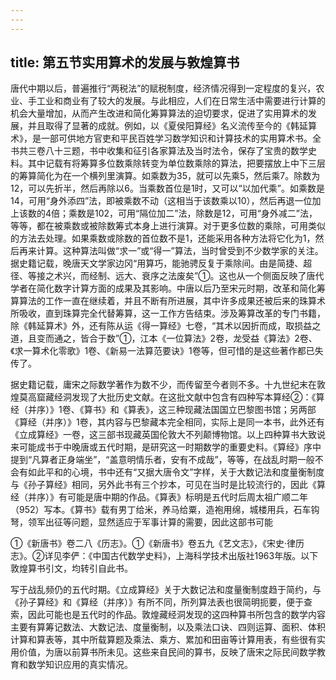 ```yaml
---
---
---
```

title: 第五节实用算术的发展与敦煌算书
---



唐代中期以后，普遍推行“两税法”的赋税制度，经济情况得到一定程度的复兴，农业、手工业和商业有了较大的发展。与此相应，人们在日常生活中需要进行计算的机会大量增加，从而产生改进和简化筹算算法的迫切要求，促进了实用算术的发展，并且取得了显著的成就。例如，以《夏侯阳算经》名义流传至今的《韩延算术》，是一部可供地方官吏和平民百姓学习数学知识和计算技术的实用算术书。全书共三卷八十三题，书中收集和征引各家算法及当时法令，保存了宝贵的数学史料。其中记载有将筹算多位数乘除转变为单位数乘除的算法，把要摆放上中下三层的筹算简化为在一个横列里演算。如乘数为35，就可以先乘5，然后乘7。除数为12，可以先折半，然后再除以6。当乘数首位是1时，又可以“以加代乘”。如乘数是14，可用“身外添四”法，即被乘数不动（这相当于该数乘以10），然后再退一位加上该数的4倍；乘数是102，可用“隔位加二”法，除数是12，可用“身外减二”法，等等，都在被乘数或被除数筹式本身上进行演算。对于更多位数的乘除，可用类似的方法去处理。如果乘数或除数的首位数不是1，还能采用各种方法将它化为1，然后再来计算。这种算法叫做“求一”或“得一”算法，当时曾受到不少数学家的关注。据史籍记载，晚唐天文学家边冈“用算巧，能驰骋反复于乘除间。由是简捷、超径、等接之术兴，而经制、远大、衰序之法废矣”①。这也从一个侧面反映了唐代学者在简化数字计算方面的成果及其影响。中唐以后乃至宋元时期，改革和简化筹算算法的工作一直在继续着，并且不断有所进展，其中许多成果还被后来的珠算术所吸收，直到珠算完全代替筹算，这一工作方告结束。涉及筹算改革的专门书籍，除《韩延算术》外，还有陈从运《得一算经》七卷，“其术以因折而成，取损益之道，且变而通之，皆合于数”①，江本《一位算法》2卷，龙受益《算法》2卷、《求一算术化零歌》1卷、《新易一法算范要诀》1卷等，但可惜的是这些著作都已失传了。

据史籍记载，庸宋之际数学著作为数不少，而传留至今者则不多。十九世纪末在敦煌莫高窟藏经洞发现了大批历史文献。在这批文献中包含有四种写本算经②：《算经（并序）》1卷、《算书》和《算表》，这三种现藏法国国立巴黎图书馆；另两部《算经（并序）》1卷，其内容与巴黎藏本完全相同，实际上是同一本书，此外还有《立成算经》一卷，这三部书现藏英国伦敦大不列颠博物馆。以上四种算书大致说来可能成书于中晚唐或五代时期，是研究这一时期数学的重要史料。《算经》序中提到“凡算者正身端坐”，“盖意明情乐者，安有不成哉”，等等，在战乱时期一般不会有如此平和的心境，书中还有“又据大唐令文”字样，关于大数记法和度量衡制度与《孙子算经》相同，另外此书有三个抄本，可见在当时是比较流行的，因此《算经（并序）》有可能是唐中期的作品。《算表》标明是五代时后周太祖广顺二年（952）写本。《算书》载有男丁给米，养马给粟，造袍用绵，城楼用兵，石车钩弩，领军出征等问题，显然适应于军事计算的需要，因此这部书可能

①《新唐书》卷二八《历志》。①《新唐书》卷五九《艺文志》，《宋史·律历志》。②详见李俨：《中国古代数学史料》，上海科学技术出版社1963年版。以下敦煌算书引文，均转引自此书。

写于战乱频仍的五代时期。《立成算经》关于大数记法和度量衡制度趋于简约，与《孙子算经》和《算经（并序）》有所不同，所列算法表也很简明扼要，便于查索，因此可能也是五代时的作品。敦煌藏经洞发现的这四种算书所包含的数学内容主要有算筹记数法、大数记法、度量衡制，以及乘法口诀、四则运算、面积、体积计算和算表等，其中所载算题及乘法、乘方、累加和田亩等计算用表，有些很有实用价值，为唐以前算书所未见。这些来自民间的算书，反映了唐宋之际民间数学教育和数学知识应用的真实情况。